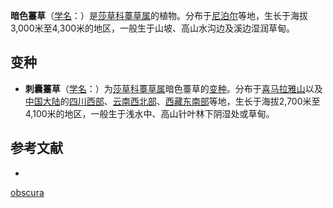 {{Speciesbox
| name = 暗色薹草
| status = 
| status_system = 
| image =
| genus = Carex
| species = obscura
| authority = Nees
* 暗色薹草 ''C. o.'' var. ''obscura''
* [[刺囊薹草|刺囊薹草]] ''C. o.'' var. ''brachycarpa''
}}

'''暗色薹草'''（[[学名|学名]]：{{lang|la|''Carex obscura''}}）是[[莎草科|莎草科]][[薹草属|薹草属]]的植物。分布于[[尼泊尔|尼泊尔]]等地，生长于海拔3,000米至4,300米的地区，一般生于山坡、高山水沟边及溪边湿润草甸。

== 变种 ==
* '''刺囊薹草'''（[[学名|学名]]：{{lang|la|''Carex obscura'' var. ''brachycarpa''}}）为[[莎草科|莎草科]][[薹草属|薹草属]]暗色薹草的[[变种|变种]]。分布于[[喜马拉雅山|喜马拉雅山]]以及[[中国大陆|中国大陆]]的[[四川西部|四川西部]]、[[云南西北部|云南西北部]]、[[西藏东南部|西藏东南部]]等地，生长于海拔2,700米至4,100米的地区，一般生于浅水中、高山针叶林下阴湿处或草甸。

== 参考文献 ==
<div class="references-small">
* {{cite web| url =http://www.bioinfo.cn/db05/KmzwSpecies.php?action=view&id=6320| title =暗色薹草(原变种)| work =《中国高等植物数据库全库》| publisher =中国科学院微生物研究所| author =昆明植物研究所| accessdate =2009-02-24| deadurl =yes| archiveurl =https://web.archive.org/web/20160305044533/http://www.bioinfo.cn/db05/KmzwSpecies.php?action=view&id=6320| archivedate =2016-03-05}}
</div>

{{Carex-stub}}

{{Taxonbar|from=Q10898524}}
{{DEFAULTSORT:Carex obscura}}

[[Category:薹草属|obscura]]